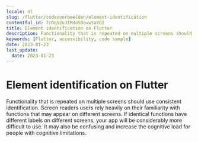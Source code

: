```yaml
---
locale: nl
slug: /flutter/codevoorbeelden/element-identification
contentful_id: 7rDq5ZuJtMdoSOovwtaYG2
title: Element identification on Flutter
description: Functionality that is repeated on multiple screens should use consistent identification.
keywords: [Flutter, accessibility, code sample]
date: 2023-01-23
last_update:
  date: 2023-01-23
---
```


# Element identification on Flutter

Functionality that is repeated on multiple screens should use consistent identification. Screen readers users rely heavily on their familiarity with functions that may appear on different screens. If identical functions have different labels on different screens, your app will be considerably more difficult to use. It may also be confusing and increase the cognitive load for people with cognitive limitations.

<CodeSample id="element-identification" framework="flutter" locale="nl"/>
